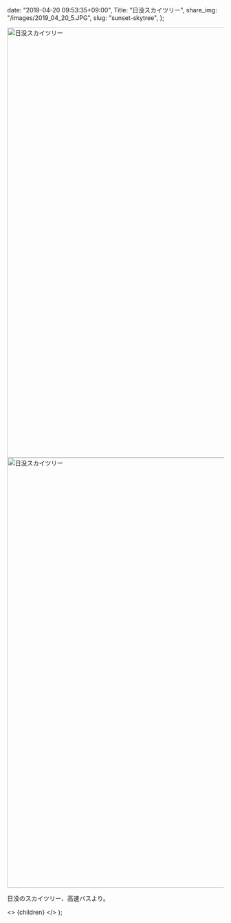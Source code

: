 
  date: "2019-04-20 09:53:35+09:00",
  Title: "日没スカイツリー",
  share_img: "/images/2019_04_20_5.JPG",
  slug: "sunset-skytree",
};

<img src="/images/2019_04_20_4.JPG" alt="日没スカイツリー" width="1500" height="1000" loading="lazy" />

<img src="/images/2019_04_20_5.JPG" alt="日没スカイツリー" width="1500" height="1000" loading="lazy" />

日没のスカイツリー、高速バスより。

  <>
    <Head>
      <title>{meta.Title} | 異郷好実</title>
    </Head>
    <PostLayout meta={meta}>{children}</PostLayout>
  </>
);
